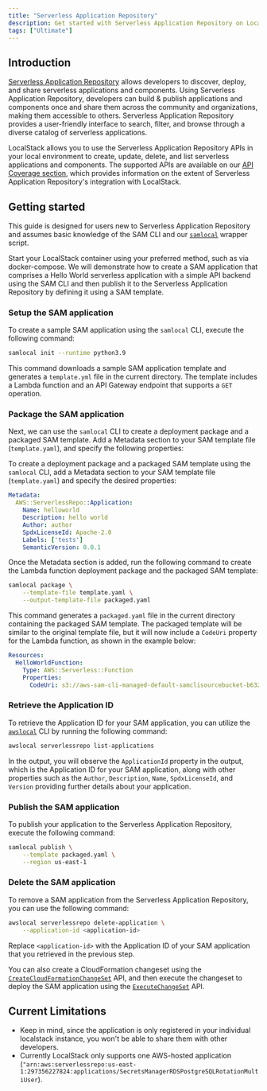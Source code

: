 ```yaml
---
title: "Serverless Application Repository" 
description: Get started with Serverless Application Repository on LocalStack
tags: ["Ultimate"]
---
```


## Introduction

[Serverless Application Repository](https://aws.amazon.com/serverless/serverlessrepo/) allows developers to discover, deploy, and share serverless applications and components.
Using Serverless Application Repository, developers can build & publish applications and components once and share them across the community and organizations, making them accessible to others.
Serverless Application Repository provides a user-friendly interface to search, filter, and browse through a diverse catalog of serverless applications.

LocalStack allows you to use the Serverless Application Repository APIs in your local environment to create, update, delete, and list serverless applications and components.
The supported APIs are available on our [API Coverage section](#api-coverage), which provides information on the extent of Serverless Application Repository's integration with LocalStack.

## Getting started

This guide is designed for users new to Serverless Application Repository and assumes basic knowledge of the SAM CLI and our [`samlocal`](https://github.com/localstack/aws-sam-cli-local) wrapper script.

Start your LocalStack container using your preferred method, such as via docker-compose.
We will demonstrate how to create a SAM application that comprises a Hello World serverless application with a simple API backend using the SAM CLI and then publish it to the Serverless Application Repository by defining it using a SAM template.

### Setup the SAM application

To create a sample SAM application using the `samlocal` CLI, execute the following command:

```bash
samlocal init --runtime python3.9
```

This command downloads a sample SAM application template and generates a `template.yml` file in the current directory.
The template includes a Lambda function and an API Gateway endpoint that supports a `GET` operation.

### Package the SAM application

Next, we can use the `samlocal` CLI to create a deployment package and a packaged SAM template.
Add a Metadata section to your SAM template file (`template.yaml`), and specify the following properties:

To create a deployment package and a packaged SAM template using the `samlocal` CLI, add a Metadata section to your SAM template file (`template.yaml`) and specify the desired properties:

```yaml
Metadata:
  AWS::ServerlessRepo::Application:
    Name: helloworld
    Description: hello world
    Author: author
    SpdxLicenseId: Apache-2.0
    Labels: ['tests']
    SemanticVersion: 0.0.1
```

Once the Metadata section is added, run the following command to create the Lambda function deployment package and the packaged SAM template:

```bash
samlocal package \
    --template-file template.yaml \
    --output-template-file packaged.yaml
```

This command generates a `packaged.yaml` file in the current directory containing the packaged SAM template.
The packaged template will be similar to the original template file, but it will now include a `CodeUri` property for the Lambda function, as shown in the example below:

```yaml
Resources:
  HelloWorldFunction:
    Type: AWS::Serverless::Function
    Properties:
      CodeUri: s3://aws-sam-cli-managed-default-samclisourcebucket-b6325dc3/c6ce8fa8b5a97dd022ecd006536eb5a4
```

### Retrieve the Application ID

To retrieve the Application ID for your SAM application, you can utilize the [`awslocal`](https://github.com/localstack/awscli-local) CLI by running the following command:

```bash
awslocal serverlessrepo list-applications
```

In the output, you will observe the `ApplicationId` property in the output, which is the Application ID for your SAM application, along with other properties such as the `Author`, `Description`, `Name`, `SpdxLicenseId`, and `Version` providing further details about your application.

### Publish the SAM application

To publish your application to the Serverless Application Repository, execute the following command:

```bash
samlocal publish \
    --template packaged.yaml \
    --region us-east-1
```

### Delete the SAM application

To remove a SAM application from the Serverless Application Repository, you can use the following command:

```bash
awslocal serverlessrepo delete-application \
    --application-id <application-id>
```

Replace `<application-id>` with the Application ID of your SAM application that you retrieved in the previous step.

You can also create a CloudFormation changeset using the [`CreateCloudFormationChangeSet`](https://docs.aws.amazon.com/serverlessrepo/latest/devguide/serverlessrepo-how-to-publish.html) API, and then execute the changeset to deploy the SAM application using the [`ExecuteChangeSet`](https://docs.aws.amazon.com/AWSCloudFormation/latest/APIReference/API_ExecuteChangeSet.html) API.

## Current Limitations

- Keep in mind, since the application is only registered in your individual localstack instance, you won't be able to share them with other developers.
- Currently LocalStack only supports one AWS-hosted application (`"arn:aws:serverlessrepo:us-east-1:297356227824:applications/SecretsManagerRDSPostgreSQLRotationMultiUser`).
